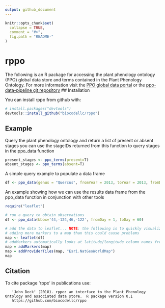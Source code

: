 ```yaml
---
output: github_document
---
```


<!-- README.md is generated from README.Rmd. Please edit that file -->

```r
knitr::opts_chunk$set(
  collapse = TRUE,
  comment = "#>",
  fig.path = "README-"
)
```

# rppo

The following is an R package for accessing the plant phenology ontology (PPO) global data store and terms contained in the
Plant Phenology Ontology. For more information visit the [PPO global data portal](http://plantphenology.org/) or the 
[ppo-data-pipeline git repository](https://github.com/biocodellc/ppo-data-pipeline)
## Installation

You can install rppo from github with:

```r
# install.packages("devtools")
devtools::install_github("biocodellc/rppo")
```

## Example

Query the plant phenology ontology and return a list of present or absent stages
you can use the stageIDs returned from this function to query stages in the ppo_data function

```r
present_stages <- ppo_terms(present=T)
absent_stages <- ppo_terms(absent=T)
```

A simple query example to populate a data frame
```r
df <- ppo_data(genus = "Quercus", fromYear = 2013, toYear = 2013, fromDay = 100, toDay = 110,termID='obo:PPO_0002313')
```

An example showing how we can use the results data frame from the ppo_data function in conjunction with other tools
```r
require("leaflet")        

# run a query to obtain observations
df <- ppo_data(bbox='44,-124,46,-122', fromDay = 1, toDay = 60)

# add the data to leaflet... NOTE: the following is to quickly visualize a small number (<10,000 records)
# adding more markers to a map than this could cause problems
map <- leaflet(df)
# addMarkers automatically looks at latitude/longitude column names from dataframe
map = addMarkers(map)
map = addProviderTiles(map, "Esri.NatGeoWorldMap")
map
```

## Citation
To cite package 'rppo' in publications use:

```
   'John Deck' (2018). rppo: an interface to the Plant Phenology Ontology and associated data store.  R package version 0.1
   https://github.com/biocodellc/rppo
```
